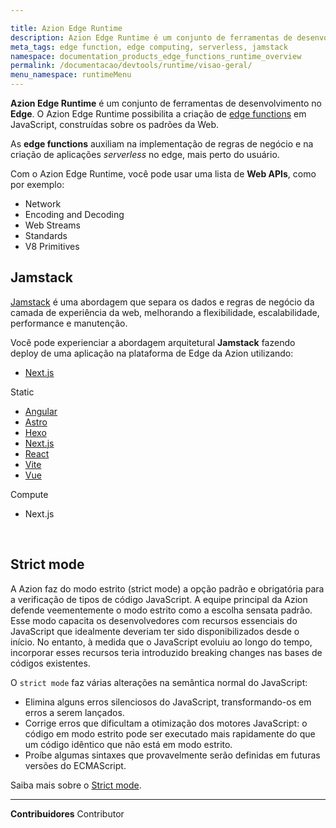 ```yaml
---

title: Azion Edge Runtime
description: Azion Edge Runtime é um conjunto de ferramentas de desenvolvimento na Edge. O Azion Edge Runtime possibilita a criação de edge functions em JavaScript, construídas sobre os padrões da Web. As edge functions auxiliam na implementação de regras de negócio e na criação de aplicações serverless, na borda da rede, mais perto do usuário.
meta_tags: edge function, edge computing, serverless, jamstack
namespace: documentation_products_edge_functions_runtime_overview
permalink: /documentacao/devtools/runtime/visao-geral/
menu_namespace: runtimeMenu
---
```




**Azion Edge Runtime** é um conjunto de ferramentas de desenvolvimento no **Edge**. O Azion Edge Runtime possibilita a criação de [edge functions](/pt-br/documentacao/produtos/build/edge-application/edge-functions/) em JavaScript, construídas sobre os padrões da Web.

As **edge functions** auxiliam na implementação de regras de negócio e na criação de aplicações *serverless* no edge, mais perto do usuário.

Com o Azion Edge Runtime, você pode usar uma lista de **Web APIs**, como por exemplo:

- Network
- Encoding and Decoding
- Web Streams
- Standards
- V8 Primitives

## Jamstack

[Jamstack](https://jamstack.org/) é uma abordagem que separa os dados e regras de negócio da camada de experiência da web, melhorando a flexibilidade, escalabilidade, performance e manutenção.

Você pode experienciar a abordagem arquitetural **Jamstack** fazendo deploy de uma aplicação na plataforma de Edge da Azion utilizando:

- [Next.js](/pt-br/documentacao/devtools/runtime-api/frameworks-suportados/nextjs/)

<Tag severity="info" client:only="vue">
  Static
</Tag>

- [Angular](/pt-br/documentacao/produtos/cli/frameworks/angular/)
- [Astro](/pt-br/documentacao/produtos/cli/frameworks/astro/)
- [Hexo](/pt-br/documentacao/produtos/cli/frameworks/hexo/)
- [Next.js](/pt-br/documentacao/produtos/cli/frameworks/next/)
- [React](/pt-br/documentacao/produtos/cli/frameworks/react/)
- [Vite](/pt-br/documentacao/produtos/cli/frameworks/vite/)
- [Vue](/pt-br/documentacao/produtos/cli/frameworks/vue/)

<Tag severity="info" client:only="vue">
  Compute
</Tag>

- Next.js

<br />
<LinkButton link="/pt-br/documentacao/produtos/devtools/azion-edge-runtime/compatibilidade-frameworks/" text="saiba mais sobre os frameworks suportados" outlined target="_blank" />
<LinkButton link="/pt-br/documentacao/produtos/edge-application/edge-functions/runtime-apis/javascript/" text="saiba mais sobre as Web APIs suportadas" outlined target="_blank" />
<LinkButton link="/pt-br/documentacao/produtos/devtools/azion-edge-runtime/compatibilidade/node/" text="saiba mais sobre o suporte ao Node.js" outlined target="_blank" />

## Strict mode

A Azion faz do modo estrito (strict mode) a opção padrão e obrigatória para a verificação de tipos de código JavaScript. A equipe principal da Azion defende veementemente o modo estrito como a escolha sensata padrão. Esse modo capacita os desenvolvedores com recursos essenciais do JavaScript que idealmente deveriam ter sido disponibilizados desde o início. No entanto, à medida que o JavaScript evoluiu ao longo do tempo, incorporar esses recursos teria introduzido breaking changes nas bases de códigos existentes.

O `strict mode` faz várias alterações na semântica normal do JavaScript:

- Elimina alguns erros silenciosos do JavaScript, transformando-os em erros a serem lançados.
- Corrige erros que dificultam a otimização dos motores JavaScript: o código em modo estrito pode ser executado mais rapidamente do que um código idêntico que não está em modo estrito.
- Proíbe algumas sintaxes que provavelmente serão definidas em futuras versões do ECMAScript.

Saiba mais sobre o [Strict mode](https://developer.mozilla.org/en-US/docs/Web/JavaScript/Reference/Strict_mode).




---


**Contribuidores** <ContributorList>Contributor</ContributorList>
